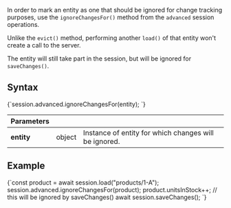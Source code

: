 
In order to mark an entity as one that should be ignored for change tracking purposes, use the `ignoreChangesFor()` method from the `advanced` session operations.  

Unlike the `evict()` method, performing another `load()` of that entity won't create a call to the server.  

The entity will still take part in the session, but will be ignored for `saveChanges()`.  

## Syntax

<TabItem value="ignore_changes_1" label="ignore_changes_1">
<CodeBlock language="js">
{`session.advanced.ignoreChangesFor(entity);
`}
</CodeBlock>
</TabItem>

| Parameters | | |
| ------------- | ------------- | ----- |
| **entity** | object | Instance of entity for which changes will be ignored. |


## Example

<TabItem value="ignore_changes_2" label="ignore_changes_2">
<CodeBlock language="js">
{`const product = await session.load("products/1-A");
session.advanced.ignoreChangesFor(product);
product.unitsInStock++; // this will be ignored by saveChanges()
await session.saveChanges();
`}
</CodeBlock>
</TabItem>


